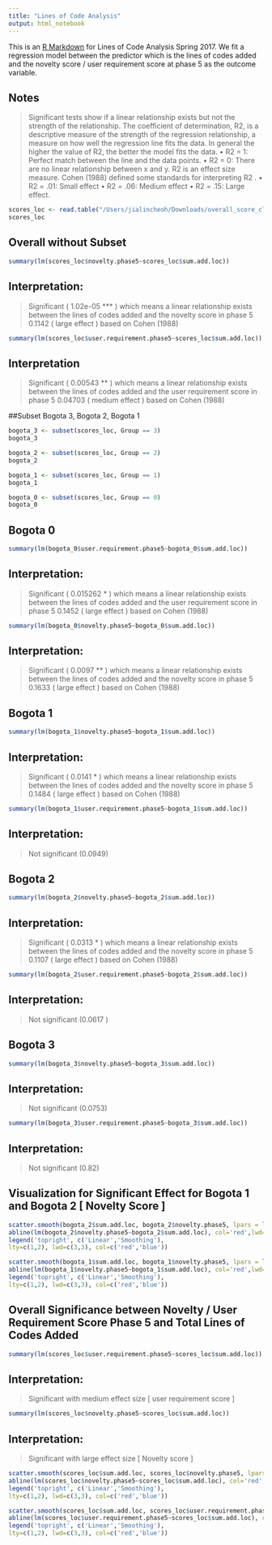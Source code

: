 ```yaml
---
title: "Lines of Code Analysis"
output: html_notebook
---
```


This is an [R Markdown](http://rmarkdown.rstudio.com) for Lines of Code Analysis Spring 2017. We fit a regression model between the predictor which is the lines of codes added and the novelty score / user requirement score at phase 5 as the outcome variable. 

## Notes 

> Significant tests show if a linear relationship exists but not the strength of the relationship. The coefficient of determination, R2, is a descriptive measure of the strength of the
regression relationship, a measure on how well the regression line fits the data. In general the
higher the value of R2, the better the model fits the data.
• R2 = 1: Perfect match between the line and the data points.
• R2 = 0: There are no linear relationship between x and y.
R2
is an effect size measure. Cohen (1988) defined some standards for interpreting R2
.
• R2 = .01: Small effect
• R2 = .06: Medium effect
• R2 = .15: Large effect.

```r
scores_loc <- read.table("/Users/jialincheoh/Downloads/overall_score_click_result.csv", header=TRUE, sep = ",")
scores_loc
```
## Overall without Subset 

```r
summary(lm(scores_loc$novelty.phase5~scores_loc$sum.add.loc))
```
## Interpretation: 

> Significant ( 1.02e-05 *** ) which means a linear relationship exists between the lines of codes added and the novelty score in phase 5 
> 0.1142 ( large effect ) based on Cohen (1988)


```r
summary(lm(scores_loc$user.requirement.phase5~scores_loc$sum.add.loc))
```
## Interpretation

> Significant ( 0.00543 **  ) which means a linear relationship exists between the lines of codes added and the user requirement score in phase 5 
>  0.04703 ( medium effect ) based on Cohen (1988)

##Subset Bogota 3, Bogota 2, Bogota 1

```r
bogota_3 <- subset(scores_loc, Group == 3)
bogota_3
```


```r
bogota_2 <- subset(scores_loc, Group == 2)
bogota_2
```

```r
bogota_1 <- subset(scores_loc, Group == 1)
bogota_1
```
```r
bogota_0 <- subset(scores_loc, Group == 0)
bogota_0
```
## Bogota 0 

```r
summary(lm(bogota_0$user.requirement.phase5~bogota_0$sum.add.loc))
```
## Interpretation: 

> Significant (  0.015262 *  ) which means a linear relationship exists between the lines of codes added and the user requirement score in phase 5 
> 0.1452 ( large effect ) based on Cohen (1988)



```r
summary(lm(bogota_0$novelty.phase5~bogota_0$sum.add.loc))
```
## Interpretation: 

> Significant (  0.0097 ** ) which means a linear relationship exists between the lines of codes added and the novelty score in phase 5 
> 0.1633 ( large effect ) based on Cohen (1988)


## Bogota 1

```r
summary(lm(bogota_1$novelty.phase5~bogota_1$sum.add.loc))
```
## Interpretation: 

> Significant (   0.0141 * ) which means a linear relationship exists between the lines of codes added and the novelty score in phase 5 
> 0.1484 ( large effect ) based on Cohen (1988)


```r
summary(lm(bogota_1$user.requirement.phase5~bogota_1$sum.add.loc))
```
## Interpretation: 

> Not significant (0.0949)


## Bogota 2

```r
summary(lm(bogota_2$novelty.phase5~bogota_2$sum.add.loc))
```
## Interpretation: 

> Significant (  0.0313 * ) which means a linear relationship exists between the lines of codes added and the novelty score in phase 5 
> 0.1107 ( large effect ) based on Cohen (1988)


```r
summary(lm(bogota_2$user.requirement.phase5~bogota_2$sum.add.loc))
```
## Interpretation: 

> Not significant (0.0617 )

## Bogota 3

```r
summary(lm(bogota_3$novelty.phase5~bogota_3$sum.add.loc))
```
## Interpretation: 

> Not significant (0.0753)

```r
summary(lm(bogota_3$user.requirement.phase5~bogota_3$sum.add.loc))
```
## Interpretation: 

> Not significant (0.82)


## Visualization for Significant Effect for Bogota 1 and Bogota 2 [ Novelty Score ]

```r
scatter.smooth(bogota_2$sum.add.loc, bogota_2$novelty.phase5, lpars = list(col = "blue", lwd = 3, lty = 3))
abline(lm(bogota_2$novelty.phase5~bogota_2$sum.add.loc), col='red',lwd=3)
legend('topright', c('Linear','Smoothing'),
lty=c(1,2), lwd=c(3,3), col=c('red','blue'))
```

```r
scatter.smooth(bogota_1$sum.add.loc, bogota_1$novelty.phase5, lpars = list(col = "blue", lwd = 3, lty = 3))
abline(lm(bogota_1$novelty.phase5~bogota_1$sum.add.loc), col='red',lwd=3)
legend('topright', c('Linear','Smoothing'),
lty=c(1,2), lwd=c(3,3), col=c('red','blue'))
```
## Overall Significance between Novelty / User Requirement Score Phase 5 and Total Lines of Codes Added


```r
summary(lm(scores_loc$user.requirement.phase5~scores_loc$sum.add.loc))
```
## Interpretation: 

> Significant with medium effect size [ user requirement score ]


```r
summary(lm(scores_loc$novelty.phase5~scores_loc$sum.add.loc))
```
## Interpretation: 

> Significant with large effect size [ Novelty score ]


```r
scatter.smooth(scores_loc$sum.add.loc, scores_loc$novelty.phase5, lpars = list(col = "blue", lwd = 3, lty = 3))
abline(lm(scores_loc$novelty.phase5~scores_loc$sum.add.loc), col='red',lwd=3)
legend('topright', c('Linear','Smoothing'),
lty=c(1,2), lwd=c(3,3), col=c('red','blue'))
```
```r
scatter.smooth(scores_loc$sum.add.loc, scores_loc$user.requirement.phase5, lpars = list(col = "blue", lwd = 3, lty = 3))
abline(lm(scores_loc$user.requirement.phase5~scores_loc$sum.add.loc), col='red',lwd=3)
legend('topright', c('Linear','Smoothing'),
lty=c(1,2), lwd=c(3,3), col=c('red','blue'))
```


